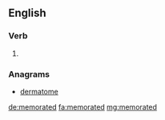 ==English==

===Verb===
{{head|en}}

# {{en-past of|memorate}}

===Anagrams===
* [[dermatome#English|dermatome]]

[[de:memorated]]
[[fa:memorated]]
[[mg:memorated]]